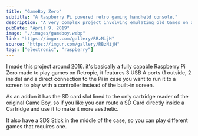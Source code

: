 ```yaml
---
title: "GameBoy Zero"
subtitle: "A Raspberry Pi powered retro gaming handheld console."
description: "A very complex project involving emulating old Games on a GameBoy encasing. Made with a Raspberry PI Zero and a lot of 3D printed parts as well as the original cartridge reader."
pubDate: "April 9, 2019"
image: "./images/gameboy.webp"
link: "https://imgur.com/gallery/RBzNijH"
source: "https://imgur.com/gallery/RBzNijH"
tags: ["electronic", "raspberry"]
---
```


I made this project around 2016. it's basically a fully capable Raspberry Pi Zero made to play games on Retropie, it features 3 USB A ports (1 outside, 2 inside) and a direct connection to the Pi in case you want to run it to a screen to play with a controller instead of the built-in screen.

As an addon it has the SD card slot lined to the only cartridge reader of the original Game Boy, so if you like you can route a SD Card directly inside a Cartridge and use it to make it more aesthetic.

It also have a 3DS Stick in the middle of the case, so you can play different games that requires one.
